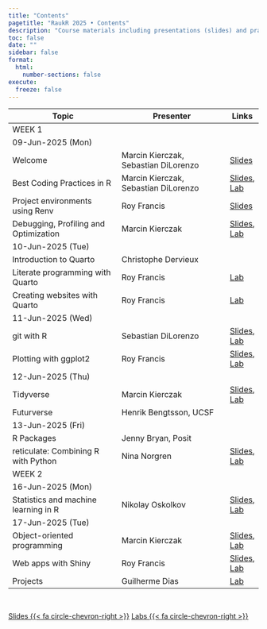 ```yaml
---
title: "Contents"
pagetitle: "RaukR 2025 • Contents"
description: "Course materials including presentations (slides) and practical exercises (labs)"
toc: false
date: ""
sidebar: false
format:
  html:
    number-sections: false
execute:
  freeze: false
---
```


:::{.contents-table .column-body-outset}

|Topic                                  |Presenter                              |Links|
|---------------------------------------|---------------------------------------|-----|
|[WEEK 1]{.badge .badge-primary}                                          |||
|[09-Jun-2025 (Mon)]{.badge .badge-secondary}                               |||
|Welcome                                |Marcin Kierczak, Sebastian DiLorenzo   |[Slides](slides/welcome/index.html)|
|Best Coding Practices in R             |Marcin Kierczak, Sebastian DiLorenzo   |[Slides](slides/coding/index.html), [Lab](labs/coding/index.html)|
|Project environments using Renv        |Roy Francis                            |[Slides](slides/r-env/index.html)|
|Debugging, Profiling and Optimization  |Marcin Kierczak                        |[Slides](slides/debugging/index.html), [Lab](labs/debugging/index.html)|
|[10-Jun-2025 (Tue)]{.badge .badge-secondary}                               |||
|Introduction to Quarto                 |Christophe Dervieux                    ||
|Literate programming with Quarto       |Roy Francis                            |[Lab](labs/quarto/index.html)|
|Creating websites with Quarto          |Roy Francis                            |[Lab](labs/quarto-site/index.html)|
|[11-Jun-2025 (Wed)]{.badge .badge-secondary}                               |||
|git with R                             |Sebastian DiLorenzo                    |[Slides](slides/git/index.html), [Lab](labs/git/index.html)|
|Plotting with ggplot2                  |Roy Francis                            |[Slides](slides/ggplot/index.html), [Lab](labs/ggplot/index.html)|
|[12-Jun-2025 (Thu)]{.badge .badge-secondary}                               |||
|Tidyverse                              |Marcin Kierczak                        |[Slides](slides/tidyverse/index.html), [Lab](labs/tidyverse/index.html)|
|Futurverse                             |Henrik Bengtsson, UCSF                 ||
|[13-Jun-2025 (Fri)]{.badge .badge-secondary}                               |||
|R Packages                             |Jenny Bryan, Posit                     ||
|reticulate: Combining R with Python    |Nina Norgren                           |[Slides](slides/reticulate/index.html), [Lab](labs/reticulate/index.html)|
|[WEEK 2]{.badge .badge-primary}                                          |||
|[16-Jun-2025 (Mon)]{.badge .badge-secondary}                               |||
|Statistics and machine learning in R   |Nikolay Oskolkov                       |[Slides](slides/ml/index.html), [Lab](labs/ml/index.html)|
|[17-Jun-2025 (Tue)]{.badge .badge-secondary}                               |||
|Object-oriented programming            |Marcin Kierczak                        |[Slides](slides/oop/index.html), [Lab](labs/oop/index.html)|
|Web apps with Shiny                    |Roy Francis                            |[Slides](slides/shiny/index.html), [Lab](labs/shiny/index.html)|
|Projects                               |Guilherme Dias                         |[Lab](labs/projects/index.html)|
:::

<br>

[[Slides {{< fa circle-chevron-right >}}]{.btn .btn-sm .btn-primary}](slides/index.html) [[Labs {{< fa circle-chevron-right >}}]{.btn .btn-sm .btn-primary}](labs/index.html) 
